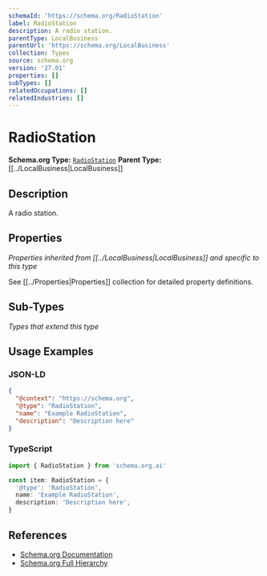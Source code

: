 ```yaml
---
schemaId: 'https://schema.org/RadioStation'
label: RadioStation
description: A radio station.
parentType: LocalBusiness
parentUrl: 'https://schema.org/LocalBusiness'
collection: Types
source: schema.org
version: '27.01'
properties: []
subTypes: []
relatedOccupations: []
relatedIndustries: []
---
```

# RadioStation

**Schema.org Type:** [`RadioStation`](https://schema.org/RadioStation)
**Parent Type:** [[../LocalBusiness|LocalBusiness]]

## Description

A radio station.

## Properties

*Properties inherited from [[../LocalBusiness|LocalBusiness]] and specific to this type*

See [[../Properties|Properties]] collection for detailed property definitions.

## Sub-Types

*Types that extend this type*

## Usage Examples

### JSON-LD

```json
{
  "@context": "https://schema.org",
  "@type": "RadioStation",
  "name": "Example RadioStation",
  "description": "Description here"
}
```

### TypeScript

```typescript
import { RadioStation } from 'schema.org.ai'

const item: RadioStation = {
  '@type': 'RadioStation',
  name: 'Example RadioStation',
  description: 'Description here',
}
```

## References

- [Schema.org Documentation](https://schema.org/RadioStation)
- [Schema.org Full Hierarchy](https://schema.org/docs/full.html)
